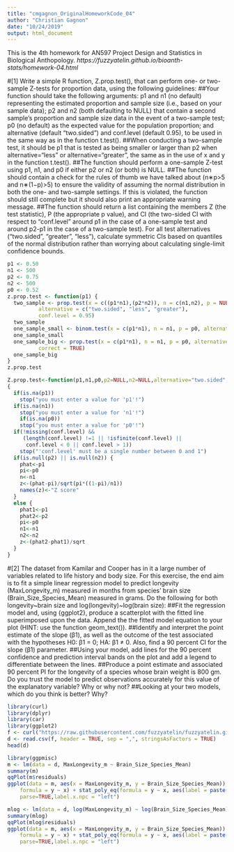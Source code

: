 ```yaml
---
title: "cmgagnon_OriginalHomeworkCode_04"
author: "Christian Gagnon"
date: "10/24/2019"
output: html_document
---
```


This is the 4th homework for AN597 Project Design and Statistics in Biological Anthopology. 
*https://fuzzyatelin.github.io/bioanth-stats/homework-04.html*

#[1] Write a simple R function, Z.prop.test(), that can perform one- or two-sample Z-tests for proportion data, using the following guidelines:
##Your function should take the following arguments: p1 and n1 (no default) representing the estimated proportion and sample size (i.e., based on your sample data); p2 and n2 (both defaulting to NULL) that contain a second sample’s proportion and sample size data in the event of a two-sample test; p0 (no default) as the expected value for the population proportion; and alternative (default “two.sided”) and conf.level (default 0.95), to be used in the same way as in the function t.test().
##When conducting a two-sample test, it should be p1 that is tested as being smaller or larger than p2 when alternative=“less” or alternative=“greater”, the same as in the use of x and y in the function t.test().
##The function should perform a one-sample Z-test using p1, n1, and p0 if either p2 or n2 (or both) is NULL.
##The function should contain a check for the rules of thumb we have talked about (n∗p>5 and n∗(1−p)>5) to ensure the validity of assuming the normal distribution in both the one- and two-sample settings. If this is violated, the function should still complete but it should also print an appropriate warning message.
##The function should return a list containing the members Z (the test statistic), P (the appropriate p value), and CI (the two-sided CI with respect to “conf.level” around p1 in the case of a one-sample test and around p2-p1 in the case of a two-sample test). For all test alternatives (“two.sided”, “greater”, “less”), calculate symmetric CIs based on quantiles of the normal distribution rather than worrying about calculating single-limit confidence bounds.
```r
p1 <- 0.50
n1 <- 500
p2 <- 0.75
n2 <- 500
p0 <- 0.52
z.prop.test <- function(p1) {
  two_sample <- prop.test(x = c((p1*n1),(p2*n2)), n = c(n1,n2), p = NULL,
          alternative = c("two.sided", "less", "greater"),
          conf.level = 0.95)
  two_sample
  one_sample_small <- binom.test(x = c(p1*n1), n = n1, p = p0, alternative = "two.sided")
  one_sample_small
  one_sample_big <- prop.test(x = c(p1*n1), n = n1, p = p0, alternative = "two.sided",
          correct = TRUE)
  one_sample_big
}
z.prop.test

```


```r
Z.prop.test<-function(p1,n1,p0,p2=NULL,n2=NULL,alternative="two.sided",conf.level=0.95)
{
  if(is.na(p1))
    stop("you must enter a value for 'p1'!")
  if(is.na(n1))
    stop("you must enter a value for 'n1'!")
    if(is.na(p0))
    stop("you must enter a value for 'p0'!")
  if(!missing(conf.level) &&
     (length(conf.level) !=1 || !isfinite(conf.level) ||
      conf.level < 0 || conf.level > 1))
    stop("'conf.level' must be a single number between 0 and 1")
  if(is.null(p2) || is.null(n2)) {
    phat<-p1
    pi<-p0
    n<-n1
    z<-(phat-pi)/sqrt(pi*((1-pi)/n1))
    names(z)<-"Z score"
  }
  else {
    phat1<-p1
    phat2<-p2
    pi<-p0
    n1<-n1
    n2<-n2
    z<-(phat2-phat1)/sqrt
  }
}
```






#[2] The dataset from Kamilar and Cooper has in it a large number of variables related to life history and body size. For this exercise, the end aim is to fit a simple linear regression model to predict longevity (MaxLongevity_m) measured in months from species’ brain size (Brain_Size_Species_Mean) measured in grams. Do the following for both longevity~brain size and log(longevity)~log(brain size):
##Fit the regression model and, using {ggplot2}, produce a scatterplot with the fitted line superimposed upon the data. Append the the fitted model equation to your plot (HINT: use the function geom_text()).
##Identify and interpret the point estimate of the slope (β1), as well as the outcome of the test associated with the hypotheses H0: β1 = 0; HA: β1 ≠ 0. Also, find a 90 percent CI for the slope (β1) parameter.
##Using your model, add lines for the 90 percent confidence and prediction interval bands on the plot and add a legend to differentiate between the lines.
##Produce a point estimate and associated 90 percent PI for the longevity of a species whose brain weight is 800 gm. Do you trust the model to predict observations accurately for this value of the explanatory variable? Why or why not?
##Looking at your two models, which do you think is better? Why?

```r
library(curl)
library(dplyr)
library(car)
library(ggplot2)
f <- curl("https://raw.githubusercontent.com/fuzzyatelin/fuzzyatelin.github.io/master/AN597_Fall19/KamilarAndCooperData.csv")
d <- read.csv(f, header = TRUE, sep = ",", stringsAsFactors = TRUE)
head(d)
```

```r
library(ggpmisc)
m <- lm(data = d, MaxLongevity_m ~ Brain_Size_Species_Mean)
summary(m)
qqPlot(m$residuals)
ggplot(data = m, aes(x = MaxLongevity_m, y = Brain_Size_Species_Mean)) + ggtitle("MaxLongevity_m ~ Brain_Size_Species_Mean") + geom_point() + geom_smooth(method = "lm", 
    formula = y ~ x) + stat_poly_eq(formula = y ~ x, aes(label = paste(..eq.label.., ..rr.label.., sep = "~~~")), 
    parse=TRUE,label.x.npc = "left")
```

```r
mlog <- lm(data = d, log(MaxLongevity_m) ~ log(Brain_Size_Species_Mean))
summary(mlog)
qqPlot(mlog$residuals)
ggplot(data = m, aes(x = MaxLongevity_m, y = Brain_Size_Species_Mean)) + ggtitle("log(MaxLongevity_m) ~ log(Brain_Size_Species_Mean)") + geom_point() + geom_smooth(method = "lm", 
    formula = y ~ x) + stat_poly_eq(formula = y ~ x, aes(label = paste(..eq.label.., ..rr.label.., sep = "~~~")), 
    parse=TRUE,label.x.npc = "left")
```

